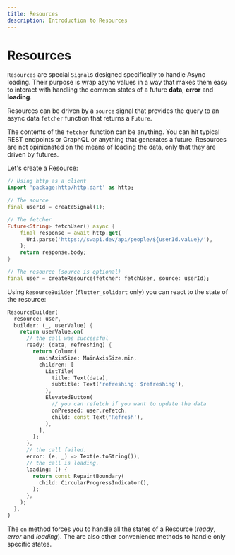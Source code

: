 ```yaml
---
title: Resources
description: Introduction to Resources
---
```


# Resources

`Resources` are special `Signal`s designed specifically to handle Async loading. Their purpose is wrap async values in a way that makes them easy to interact with handling the common states of a future __data__, __error__ and __loading__.

Resources can be driven by a `source` signal that provides the query to an async data `fetcher` function that returns a `Future`.

The contents of the `fetcher` function can be anything. You can hit typical REST endpoints or GraphQL or anything that generates a future. Resources are not opinionated on the means of loading the data, only that they are driven by futures.

Let's create a Resource:

```dart
// Using http as a client
import 'package:http/http.dart' as http;

// The source
final userId = createSignal(1);

// The fetcher
Future<String> fetchUser() async {
    final response = await http.get(
      Uri.parse('https://swapi.dev/api/people/${userId.value}/'),
    );
    return response.body;
}

// The resource (source is optional)
final user = createResource(fetcher: fetchUser, source: userId);
```

Using `ResourceBuilder` (`flutter_solidart` only) you can react to the state of the resource:

```dart
ResourceBuilder(
  resource: user,
  builder: (_, userValue) {
    return userValue.on(
      // the call was successful
      ready: (data, refreshing) {
        return Column(
          mainAxisSize: MainAxisSize.min,
          children: [
            ListTile(
              title: Text(data),
              subtitle: Text('refreshing: $refreshing'),
            ),
            ElevatedButton(
              // you can refetch if you want to update the data
              onPressed: user.refetch,
              child: const Text('Refresh'),
            ),
          ],
        );
      },
      // the call failed.
      error: (e, _) => Text(e.toString()),
      // the call is loading.
      loading: () {
        return const RepaintBoundary(
          child: CircularProgressIndicator(),
        );
      },
    );
  },
)
```

The `on` method forces you to handle all the states of a Resource (_ready_, _error_ and _loading_).
The are also other convenience methods to handle only specific states.
